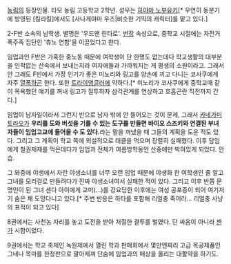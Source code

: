 [[농림]]의 등장인물. 타모 농림 고등학교 2학년. 성우는 [[히야마 노부유키]][* 우연히 동분기에 방영된 [킬라킬]에서도 [사나게야마 우즈|비슷한 기믹의 캐릭터]를 맡고 있다.]

2-F반 소속의 남학생. 별명은 '우드맨 린타로'. [[번장]] 속성으로, 중학교 시절에는 자전거 폭주족 집단인 '츄노 연합'을 이끌었다고 한다.

임업과인 F반은 가혹한 중노동 때문에 여학생이 단 한명도 없는데다 학교생활의 대부분을 인적없는 산속에서 보내는지라 여자애들과 가까워지는 게 평생의 소원이라고. 그래서 안 그래도 F반에서 가장 인기가 좋은 미노리와 링고를 양손에 끼고 다니는 코사쿠에게 자주 [[열폭]]하곤 한다. 또한 [[삼각관계|트라이앵글러]]에 약하다.[* 미노리가 코사쿠에게 중학교때 같이 목욕했던 얘기를 꺼내 링고가 질투하자 삼각관계를 연상하고 호흡곤란 직전까지 간다.]

임업이 남자일이라서 그런지 반으로 남자 밖에 안 들어오는 것이 문제, 그래서 [[카네가미 토라오]]가 '''우리를 도와 버섯을 기를 수 있는 도구를 만들면 바이오 스즈키와 연결된 부녀자들이 임업고교에 들어올 수 도 있다.'''라는 말을 꺼냈을 때 그들의 계획을 도운 적도 있다. 그리고 그 계획이 학교 쪽에 외설적으로 태클을 먹으며 장렬히 실패했다. 이후 담임에게 철권제재를 먹은데다가 임업과 전체가 여름방학동안 산중에만 박혀있게 되었다. 안습.

그 와중에 야생에서 자란 야생소녀를 너무 오랜 임업 때문에 야생화 한 여학생인 줄 알고 그녀를 모리걸로 만들려다가 진짜 야생소녀여서 실패한 적이 있다. 그리고 이후 반쯤 문명인이 된 그녀 센다 아이에게 교미(...)를 강요당한 이후에는 여성 공포증이 되어 여기저기 숨은 채 도망다니고 있다.[* 주변 반응은 하타를 포함해 리얼충 죽어라... 리얼충 사냥의 표적이 되고 있다]

8권에서는 사천농 자리를 놓고 도전을 받아 처절한 결투를 벌였다. 단 싸움이 아니라 [[젠가]] 시합이었다.

9권에서는 학교 축제인 녹원제에서 열린 학과 판매회에서 몇만엔짜리 고급 목공제품인 그네나 목마를 한정판으로 팔아제껴 단숨에 임업과의 매상을 올리는 대활약을 하기도.
